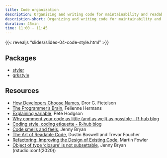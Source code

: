 ```yaml
---
title: Code organization
description: Organizing and writing code for maintainability and readability
description-short: Organizing and writing code for maintainability and readability
duration: 45min
time: 11:00 - 11:45
---
```


::: {.ratio .ratio-16x9}
{{< revealjs "slides/slides-04-code-style.html" >}}
:::

## Packages

* [styler](https://styler.r-lib.org/)
* [grkstyle](https://github.com/gadenbuie/grkstyle)

## Resources

* [How Developers Choose Names](https://www.cs.huji.ac.il/~feit/papers/Names20TSE.pdf), Dror G. Fietelson
* [The Programmer's Brain](https://www.manning.com/books/the-programmers-brain), Felienne Hermans
* [Explaining variable](https://blog.thepete.net/blog/2021/06/24/explaining-variable/), Pete Hodgson
* [Why comment your code as little (and as well) as possible - R-hub blog](https://blog.r-hub.io/2023/01/26/code-comments-self-explaining-code/)
* [Coding style, coding etiquette - R-hub blog](https://blog.r-hub.io/2022/03/21/code-style/)
* [Code smells and feels](https://www.youtube.com/watch?v=7oyiPBjLAWY), Jenny Bryan
* [The Art of Readable Code](https://www.oreilly.com/library/view/the-art-of/9781449318482/), Dustin Boswell and Trevor Foucher
* [Refactoring: Improving the Design of Existing Code](https://www.oreilly.com/library/view/refactoring-improving-the/9780134757681/), Martin Fowler
* [Object of type ‘closure’ is not subsettable](https://www.youtube.com/watch?v=vgYS-F8opgE&list=PLNH8Eqj5v_KbhyWsHjWvYbt2TGiD3OlPc), Jenny Bryan (rstudio::conf(2020))
